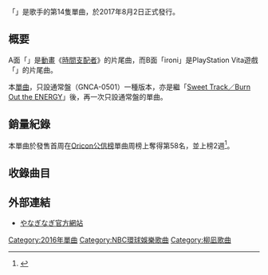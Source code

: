 {{Infobox Single 
| Name            = {{lang|ja|時間は窓の向こう側}}
| Artist          = [[やなぎなぎ|やなぎなぎ]]
| Album           = ナッテ
| A-side          = 
| B-side          = ironi
| Released        = 2017年8月2日
| Format          = [[單曲|單曲]]
| Recorded        = {{JPN}}
| Genre           = [[J-POP|J-POP]]（[[動畫歌曲|動畫歌曲]]）
| Length          = 19分59秒
| Label           = [[NBC環球娛樂|NBC環球娛樂]]
| Writer          = {{lang|ja|[[やなぎなぎ|やなぎなぎ]]}}（全作詞）<br/> bermei inazawa（作曲 #1）<br/> 持山翔子（作曲 #2）
| Producer        =
| Certification   =
| Chart position  = *58位（[[Oricon公信榜|Oricon公信榜]]）
| Last single    = '''《{{lang|ja|[[瞑目の彼方|瞑目の彼方]]}}》'''<br/>（2016年）
| This single    = '''《{{lang|ja|時間は窓の向こう側}}》'''<br/>（2017年）
| Next single    = '''《[[over_and_over|over and over]]》'''<br/>（2017年）
| Misc = 
}}

「{{lang|ja|'''時間は窓の向こう側'''}}」是歌手{{lang|ja|[[やなぎなぎ|やなぎなぎ]]}}的第14隻單曲，於2017年8月2日正式發行。

== 概要 ==
A面「{{lang|ja|時間は窓の向こう側}}」是[[動畫|動畫]]《[[時間支配者|時間支配者]]》的片尾曲，而B面「ironi」是PlayStation Vita遊戲 「{{lang|ja|ハイリゲンシュタットの歌}}」的片尾曲。

本[[單曲|單曲]]，只設通常盤（GNCA-0501）一種版本，亦是繼「[[Sweet_Track／Burn_Out_the_ENERGY|Sweet Track／Burn Out the ENERGY]]」後，再一次只設通常盤的單曲。

== 銷量紀錄 ==

本單曲於發售首周在[[Oricon公信榜|Oricon公信榜]]單曲周榜上奪得第58名，並上榜2週<ref>{{Cite web|url=https://www.oricon.co.jp/prof/502335/products/1235512/1/|title=時間は窓の向こう側|work=ORICON STYLE|author=|publisher=[[Oricon公信榜|Oricon公信榜]]|accessdate=2020-07-15|archive-date=2020-07-15|archive-url=https://web.archive.org/web/20200715031918/https://www.oricon.co.jp/prof/502335/products/1235512/1/|dead-url=no}}</ref>。

== 收錄曲目 ==

{{Track listing
| headline      = CD

|all_lyrics = {{lang|ja|やなぎなぎ}}

|title1 = '''{{lang|ja|時間は窓の向こう側}}'''
|music1 = bermei inazawa
|arranger1 = bermei inazawa
|length1 = 5:01

|title2 = '''ironi'''
|music2 = 持山翔子
|arranger2 = 持山翔子／阿部隆大
|length2 = 4:59

|title3 = '''時間は窓の向こう側[Instrumental]'''
|music3 = bermei inazawa
|arranger3 = bermei inazawa
|length3 = 5:01

|title4 = '''ironi[Instrumental]'''
|music4 = 持山翔子
|arranger4 = 持山翔子／阿部隆大
|length4 = 4:58

}}

== 外部連結 ==
* [http://yanaginagi.net/ やなぎなぎ官方網站] {{Wayback|url=http://yanaginagi.net/ |date=20200714175359 }} {{ja}}

{{DEFAULTSORT:Bidoro Moyou}}
[[Category:2016年單曲|Category:2016年單曲]]
[[Category:NBC環球娛樂歌曲|Category:NBC環球娛樂歌曲]]
[[Category:柳凪歌曲|Category:柳凪歌曲]]